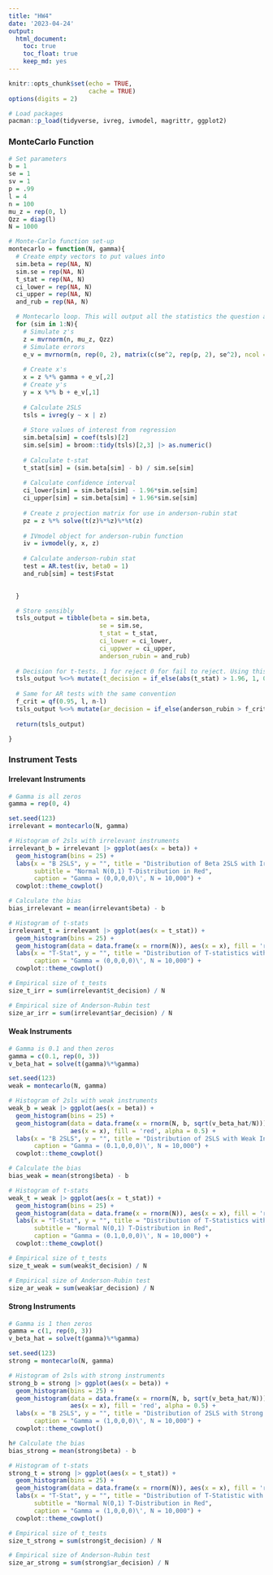 ```yaml
---
title: "HW4"
date: '2023-04-24'
output: 
  html_document:
    toc: true
    toc_float: true
    keep_md: yes
---
```


```r
knitr::opts_chunk$set(echo = TRUE,
                      cache = TRUE)
options(digits = 2)
```

```r
# Load packages
pacman::p_load(tidyverse, ivreg, ivmodel, magrittr, ggplot2)

```


### MonteCarlo Function

```r
# Set parameters
b = 1
se = 1
sv = 1
p = .99
l = 4
n = 100 
mu_z = rep(0, l)
Qzz = diag(l)
N = 1000
```

```r
# Monte-Carlo function set-up
montecarlo = function(N, gamma){
  # Create empty vectors to put values into
  sim.beta = rep(NA, N)
  sim.se = rep(NA, N)
  t_stat = rep(NA, N)
  ci_lower = rep(NA, N)
  ci_upper = rep(NA, N)
  and_rub = rep(NA, N)

  # Montecarlo loop. This will output all the statistics the question asked for
  for (sim in 1:N){
    # Simulate z's
    z = mvrnorm(n, mu_z, Qzz)
    # Simulate errors
    e_v = mvrnorm(n, rep(0, 2), matrix(c(se^2, rep(p, 2), se^2), ncol = 2))
    
    # Create x's
    x = z %*% gamma + e_v[,2]
    # Create y's
    y = x %*% b + e_v[,1]
    
    # Calculate 2SLS
    tsls = ivreg(y ~ x | z)
    
    # Store values of interest from regression
    sim.beta[sim] = coef(tsls)[2] 
    sim.se[sim] = broom::tidy(tsls)[2,3] |> as.numeric()
    
    # Calculate t-stat
    t_stat[sim] = (sim.beta[sim] - b) / sim.se[sim]
    
    # Calculate confidence interval
    ci_lower[sim] = sim.beta[sim] - 1.96*sim.se[sim]
    ci_upper[sim] = sim.beta[sim] + 1.96*sim.se[sim]
    
    # Create z projection matrix for use in anderson-rubin stat
    pz = z %*% solve(t(z)%*%z)%*%t(z)
    
    # IVmodel object for anderson-rubin function
    iv = ivmodel(y, x, z)
    
    # Calculate anderson-rubin stat
    test = AR.test(iv, beta0 = 1)
    and_rub[sim] = test$Fstat
    

  }

  # Store sensibly
  tsls_output = tibble(beta = sim.beta, 
                         se = sim.se,
                         t_stat = t_stat,
                         ci_lower = ci_lower,
                         ci_uppwer = ci_upper,
                         anderson_rubin = and_rub)
  
  # Decision for t-tests. 1 for reject 0 for fail to reject. Using this convention because it is   convenient for calculating the percent of rejections
  tsls_output %<>% mutate(t_decision = if_else(abs(t_stat) > 1.96, 1, 0))
  
  # Same for AR tests with the same convention
  f_crit = qf(0.95, l, n-l)
  tsls_output %<>% mutate(ar_decision = if_else(anderson_rubin > f_crit, 1,0))
  
  return(tsls_output)

}
```

### Instrument Tests

#### Irrelevant Instruments

```r
# Gamma is all zeros
gamma = rep(0, 4)

set.seed(123)
irrelevant = montecarlo(N, gamma)

# Histogram of 2sls with irrelevant instruments
irrelevant_b = irrelevant |> ggplot(aes(x = beta)) +
  geom_histogram(bins = 25) + 
  labs(x = "B 2SLS", y = "", title = "Distribution of Beta 2SLS with Irrelevant Instruments",
       subtitle = "Normal N(0,1) T-Distribution in Red",
       caption = "Gamma = (0,0,0,0)\', N = 10,000") +
  cowplot::theme_cowplot()

# Calculate the bias
bias_irrelevant = mean(irrelevant$beta) - b

# Histogram of t-stats
irrelevant_t = irrelevant |> ggplot(aes(x = t_stat)) + 
  geom_histogram(bins = 25) + 
  geom_histogram(data = data.frame(x = rnorm(N)), aes(x = x), fill = 'red', alpha = 0.5) + 
  labs(x = "T-Stat", y = "", title = "Distribution of T-statistics with Irrelevant Instruments",
       caption = "Gamma = (0,0,0,0)\', N = 10,000") +
  cowplot::theme_cowplot()

# Empirical size of t_tests
size_t_irr = sum(irrelevant$t_decision) / N

# Empirical size of Anderson-Rubin test
size_ar_irr = sum(irrelevant$ar_decision) / N
```

#### Weak Instruments

```r
# Gamma is 0.1 and then zeros
gamma = c(0.1, rep(0, 3))
v_beta_hat = solve(t(gamma)%*%gamma)

set.seed(123)
weak = montecarlo(N, gamma)

# Histogram of 2sls with weak instruments
weak_b = weak |> ggplot(aes(x = beta)) +
  geom_histogram(bins = 25) + 
  geom_histogram(data = data.frame(x = rnorm(N, b, sqrt(v_beta_hat/N))),
                 aes(x = x), fill = 'red', alpha = 0.5) + 
  labs(x = "B 2SLS", y = "", title = "Distribution of 2SLS with Weak Instruments",
       caption = "Gamma = (0.1,0,0,0)\', N = 10,000") +
  cowplot::theme_cowplot()

# Calculate the bias
bias_weak = mean(strong$beta) - b

# Histogram of t-stats
weak_t = weak |> ggplot(aes(x = t_stat)) + 
  geom_histogram(bins = 25) + 
  geom_histogram(data = data.frame(x = rnorm(N)), aes(x = x), fill = 'red', alpha = 0.5) + 
  labs(x = "T-Stat", y = "", title = "Distribution of T-Statistics with Weak Instruments",
       subtitle = "Normal N(0,1) T-Distribution in Red",
       caption = "Gamma = (0.1,0,0,0)\', N = 10,000") +
  cowplot::theme_cowplot()

# Empirical size of t_tests
size_t_weak = sum(weak$t_decision) / N

# Empirical size of Anderson-Rubin test
size_ar_weak = sum(weak$ar_decision) / N
```

#### Strong Instruments

```r
# Gamma is 1 then zeros
gamma = c(1, rep(0, 3))
v_beta_hat = solve(t(gamma)%*%gamma)

set.seed(123)
strong = montecarlo(N, gamma)

# Histogram of 2sls with strong instruments
strong_b = strong |> ggplot(aes(x = beta)) +
  geom_histogram(bins = 25) + 
  geom_histogram(data = data.frame(x = rnorm(N, b, sqrt(v_beta_hat/N))),
                 aes(x = x), fill = 'red', alpha = 0.5) + 
  labs(x = "B 2SLS", y = "", title = "Distribution of 2SLS with Strong Instruments",
       caption = "Gamma = (1,0,0,0)\', N = 10,000") +
  cowplot::theme_cowplot()

h# Calculate the bias
bias_strong = mean(strong$beta) - b

# Histogram of t-stats
strong_t = strong |> ggplot(aes(x = t_stat)) + 
  geom_histogram(bins = 25) + 
  geom_histogram(data = data.frame(x = rnorm(N)), aes(x = x), fill = 'red', alpha = 0.5) + 
  labs(x = "T-Stat", y = "", title = "Distribution of T-Statistic with Strong Instruments",
       subtitle = "Normal N(0,1) T-Distribution in Red",
       caption = "Gamma = (1,0,0,0)\', N = 10,000") +
  cowplot::theme_cowplot()

# Empirical size of t_tests
size_t_strong = sum(strong$t_decision) / N

# Empirical size of Anderson-Rubin test
size_ar_strong = sum(strong$ar_decision) / N
```



















